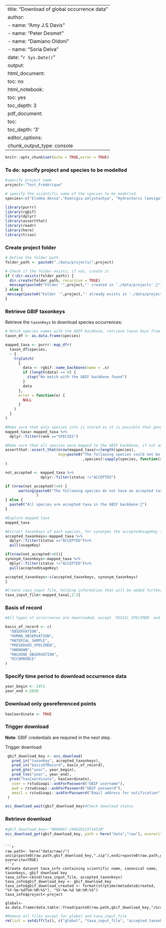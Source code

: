 
---
title: "Download of global occurrence data"
author: 
  - name:  "Amy J.S Davis"
  - name:  "Peter Desmet" 
  - name:  "Damiano Oldoni"
  - name:  "Soria Delva"
date: "`r Sys.Date()`"
output:
  html_document: 
    toc: no
  html_notebook:
    toc: yes
    toc_depth: 3
  pdf_document:
    toc: 
    toc_depth: '3'
editor_options:
  chunk_output_type: console
---

```r
knitr::opts_chunk$set(echo = TRUE,error = TRUE)
```

### To do: specify project and species to be modelled
```r
#specify project name
project<-"Test_Frédérique"

# specify the scientific name of the species to be modelled
species<-c("Elodea densa","Koenigia polystachya", "Hydrocharis laevigata")
```


```r
library(purrr)
library(rgbif)
library(dplyr)
library(assertthat)
library(readr)
library(here)
library(trias)
```

### Create project folder
```r
# Define the folder path
folder_path <- paste0("./data/projects/",project)

# Check if the folder exists; if not, create it
if (!dir.exists(folder_path)) {
  dir.create(folder_path, recursive = TRUE)
  message(paste0("Folder '",project,"' created in './data/projects' 🎉"))
} else {
 message(paste0("Folder '",project,"' already exists in './data/projects' 🎉"))
}
```

### Retrieve GBIF taxonkeys
Retrieve the `taxonKeys` to download species occurrences:

```r

# Match species names with the GBIF backbone, retrieve taxon keys from GBIF when a match is found
taxon_df <- as.data.frame(species)

mapped_taxa <- purrr::map_dfr(
  taxon_df$species,
  ~ {
    tryCatch(
      {
        data <- rgbif::name_backbone(name = .x)
        if (length(data) == 0) {
          stop("No match with the GBIF backbone found")
        }
        data
      },
      error = function(e) {
        NULL
      }
    )
  }
)

#Make sure that only species info is stored as it is possible that genus information is captured when the species part of the name is not clear
mapped_taxa<-mapped_taxa %>%
  dplyr::filter(rank =="SPECIES")

#Make sure that all species were mapped to the GBIF backbone, if not an error will appear indicating which species are missing
assertthat::assert_that(nrow(mapped_taxa)==length(species),
                        msg=paste0("The following species could not be found in the GBIF backbone taxonomy: "
                                   ,species[!sapply(species, function(x) any(grepl(x,mapped_taxa$scientificName)))])
)

not_accepted <- mapped_taxa %>%
                dplyr::filter(status !="ACCEPTED")

if (nrow(not_accepted)!=0) {
      warning(paste0("The following species do not have an accepted taxonomic status in the GBIF backbone: ",paste(unique(not_accepted$scientificName), collapse=", "),". Their corresponding accepted species names will be used for downloading occurrence data.")
              )
} else {
  paste0("All species are accepted taxa in the GBIF backbone 🎉")
}

#Explore mapped_taxa 
mapped_taxa

#Extract taxonkeys of each species, for synonyms the acceptedUsageKey is stored
accepted_taxonkeys<-mapped_taxa %>%
  dplyr::filter(status =="ACCEPTED")%>%
  pull(usageKey)

if(nrow(not_accepted!=0)){
synonym_taxonkeys<-mapped_taxa %>%
  dplyr::filter(status !="ACCEPTED")%>%
  pull(acceptedUsageKey)

accepted_taxonkeys<-c(accepted_taxonkeys, synonym_taxonkeys)
}

#Create taxa_input file, holding information that will be added further down to gbif_downloads.tsv
taxa_input_file<-mapped_taxa[,2:3]

```

### Basis of record


```r
#All types of occurrences are downloaded, except `FOSSIL SPECIMEN` and `LIVING SPECIMEN`, which can have misleading location information (e.g. location of captive animal).

basis_of_record <- c(
  "OBSERVATION", 
  "HUMAN_OBSERVATION",
  "MATERIAL_SAMPLE",
  "PRESERVED_SPECIMEN", 
  "UNKNOWN", 
  "MACHINE_OBSERVATION",
  "OCCURRENCE"
)
```

### Specify time period to download occurrence data 
```r
year_begin <- 1971
year_end <-2010
```

### Download only georeferenced points

```r
hasCoordinate <- TRUE
```

### Trigger download

**Note**: GBIF credentials are required in the next step. 

Trigger download:

```r

 gbif_download_key <- occ_download(
   pred_in("taxonKey", accepted_taxonkeys),
   pred_in("basisOfRecord", basis_of_record),
   pred_gte("year", year_begin),
   pred_lte("year", year_end),
  pred("hasCoordinate", hasCoordinate),
   user = rstudioapi::askForPassword("GBIF username"),
   pwd = rstudioapi::askForPassword("GBIF password"),
   email = rstudioapi::askForPassword("Email address for notification")
 )

occ_download_wait(gbif_download_key)#Check download status
```

###     Retrieve download

```r
#gbif_download_key<-"0096867-240626123714530"
occ_download_get(gbif_download_key, path = here("data","raw"), overwrite=TRUE)
```


```

```r
raw.path<- here("data/raw//")
unzip(paste0(raw.path,gbif_download_key,".zip"),exdir=paste0(raw.path,gbif_download_key), overwrite=TRUE)
```r
#Create dataset taxa_info containing scientific name, canonical name, taxonkeys, gbif download key
taxa_info<-cbind(taxa_input_file, accepted_taxonkeys)
taxa_info$gbif_download_key <- gbif_download_key
taxa_info$gbif_download_created <- format(strptime(metadata$created, "%Y-%m-%dT%H:%M:%S"), "%Y-%m-%d %H:%M:%S")
taxa_info$project<-project

global<-as.data.frame(data.table::fread(paste0(raw.path,gbif_download_key,"/occurrence.txt"),header=TRUE))
```

```r
#Remove all files except for global and taxa_input_file
rm(list = setdiff(ls(), c("global", "taxa_input_file", "accepted_taxonkeys")))
```

